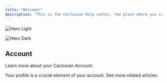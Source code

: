 ```yaml
---
title: "Welcome!"
description: "This is the Cactusian Help center, the place where you can find answers to your questions and document yourself about anything else related."
---
```


<img
  className="block dark:hidden"
  src="/images/hero-light.png"
  alt="Hero Light"
/>

<img
  className="hidden dark:block"
  src="/images/hero-dark.png"
  alt="Hero Dark"
/>

## Account

Learn more about your Cactusian Account.

<CardGroup cols={2}>
  <Card title="Profile Setup" icon="user" iconType="solid" href="/account/management/profile-setup">
    Your profile is a crucial element of your account.
  </Card>
  <Card title="See more..." icon="angle-right" iconType="solid" href="/account">
    See more related articles.
  </Card>
</CardGroup>